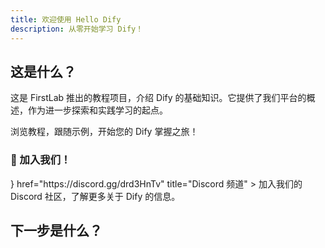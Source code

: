 ```yaml
---
title: 欢迎使用 Hello Dify
description: 从零开始学习 Dify！
---
```


## 这是什么？

这是 FirstLab 推出的教程项目，介绍 Dify 的基础知识。它提供了我们平台的概述，作为进一步探索和实践学习的起点。

浏览教程，跟随示例，开始您的 Dify 掌握之旅！

### 👋 加入我们！

<Cards>
  <Card 
    icon={<i className="ri-discord-fill ri-lg" />} 
    href="https://discord.gg/drd3HnTv" 
    title="Discord 频道"
  >
    加入我们的 Discord 社区，了解更多关于 Dify 的信息。
  </Card>
</Cards>

## 下一步是什么？

<Cards>
  <Card title="开始学习插件开发" href="./docs/plugin" />
</Cards> 